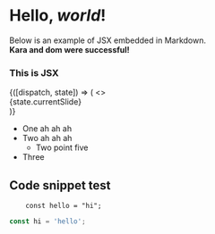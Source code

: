 <!-- This is an MDX file that is imported in index.js and transpiled to
JSX and then rendered, feel free to change this! -->


# Hello, _world_!

Below is an example of JSX embedded in Markdown. <br /> **Kara and dom were successful!**

<div style={{ padding: '20px', backgroundColor: 'aliceblue' }}>
  <h3>This is JSX</h3>
</div>

<Deck>
  {([dispatch, state]) => (
    <>
      <div>
        <Controls dispatch={dispatch} />
        <div>{state.currentSlide}</div>
      </div>
    </>
  )}
</Deck>

- One ah ah ah
- Two ah ah ah
  - Two point five
- Three

## Code snippet test

        const hello = "hi";

```js
const hi = 'hello';
```
